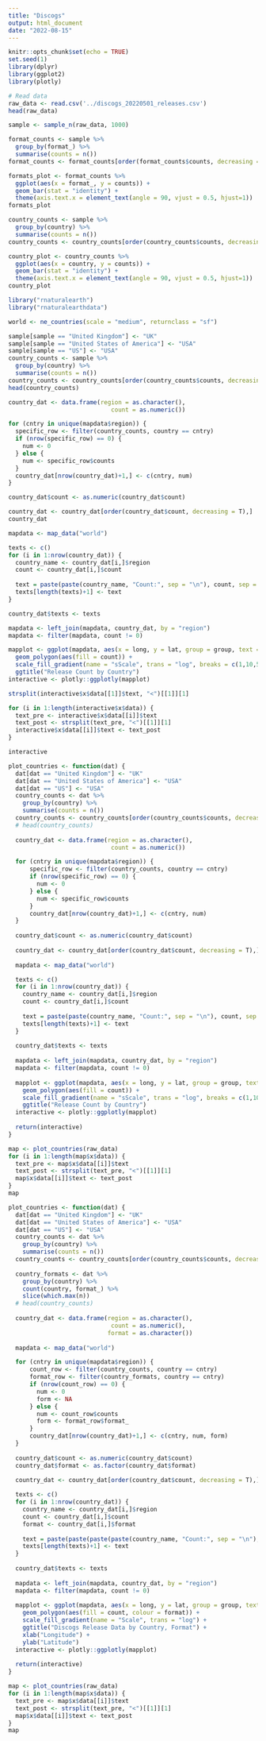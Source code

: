 ```yaml
---
title: "Discogs"
output: html_document
date: "2022-08-15"
---
```


```r
knitr::opts_chunk$set(echo = TRUE)
set.seed(1)
library(dplyr)
library(ggplot2)
library(plotly)
```

```r
# Read data
raw_data <- read.csv('../discogs_20220501_releases.csv')
head(raw_data)
```
```r
sample <- sample_n(raw_data, 1000)
```

```r
format_counts <- sample %>%
  group_by(format_) %>%
  summarise(counts = n())
format_counts <- format_counts[order(format_counts$counts, decreasing = TRUE),]

formats_plot <- format_counts %>%
  ggplot(aes(x = format_, y = counts)) +
  geom_bar(stat = "identity") +
  theme(axis.text.x = element_text(angle = 90, vjust = 0.5, hjust=1))
formats_plot
```

```r
country_counts <- sample %>%
  group_by(country) %>%
  summarise(counts = n())
country_counts <- country_counts[order(country_counts$counts, decreasing = TRUE),]

country_plot <- country_counts %>%
  ggplot(aes(x = country, y = counts)) +
  geom_bar(stat = "identity") +
  theme(axis.text.x = element_text(angle = 90, vjust = 0.5, hjust=1))
country_plot
```


```r
library("rnaturalearth")
library("rnaturalearthdata")

world <- ne_countries(scale = "medium", returnclass = "sf")
```

```r
sample[sample == "United Kingdom"] <- "UK"
sample[sample == "United States of America"] <- "USA"
sample[sample == "US"] <- "USA"
country_counts <- sample %>%
  group_by(country) %>%
  summarise(counts = n())
country_counts <- country_counts[order(country_counts$counts, decreasing = TRUE),]
head(country_counts)
```


```r
country_dat <- data.frame(region = as.character(),
                             count = as.numeric())

for (cntry in unique(mapdata$region)) {
  specific_row <- filter(country_counts, country == cntry)
  if (nrow(specific_row) == 0) {
    num <- 0
  } else {
    num <- specific_row$counts
  }
  country_dat[nrow(country_dat)+1,] <- c(cntry, num)
}

country_dat$count <- as.numeric(country_dat$count)

country_dat <- country_dat[order(country_dat$count, decreasing = T),]
country_dat
```

```r
mapdata <- map_data("world")

texts <- c()
for (i in 1:nrow(country_dat)) {
  country_name <- country_dat[i,]$region
  count <- country_dat[i,]$count
  
  text = paste(paste(country_name, "Count:", sep = "\n"), count, sep = " ")
  texts[length(texts)+1] <- text
}

country_dat$texts <- texts

mapdata <- left_join(mapdata, country_dat, by = "region")
mapdata <- filter(mapdata, count != 0)
```

```r
mapplot <- ggplot(mapdata, aes(x = long, y = lat, group = group, text = texts)) +
  geom_polygon(aes(fill = count)) +
  scale_fill_gradient(name = "sScale", trans = "log", breaks = c(1,10,50,250)) +
  ggtitle("Release Count by Country")
interactive <- plotly::ggplotly(mapplot)
```

```r
strsplit(interactive$x$data[[1]]$text, "<")[[1]][1]
```


```r
for (i in 1:length(interactive$x$data)) {
  text_pre <- interactive$x$data[[i]]$text
  text_post <- strsplit(text_pre, "<")[[1]][1]
  interactive$x$data[[i]]$text <- text_post
}
```

```r
interactive
```


```r
plot_countries <- function(dat) {
  dat[dat == "United Kingdom"] <- "UK"
  dat[dat == "United States of America"] <- "USA"
  dat[dat == "US"] <- "USA"
  country_counts <- dat %>%
    group_by(country) %>%
    summarise(counts = n())
  country_counts <- country_counts[order(country_counts$counts, decreasing = TRUE),]
  # head(country_counts)
  
  country_dat <- data.frame(region = as.character(),
                             count = as.numeric())

  for (cntry in unique(mapdata$region)) {
      specific_row <- filter(country_counts, country == cntry)
      if (nrow(specific_row) == 0) {
        num <- 0
      } else {
        num <- specific_row$counts
      }
      country_dat[nrow(country_dat)+1,] <- c(cntry, num)
  }
  
  country_dat$count <- as.numeric(country_dat$count)
  
  country_dat <- country_dat[order(country_dat$count, decreasing = T),]
  
  mapdata <- map_data("world")

  texts <- c()
  for (i in 1:nrow(country_dat)) {
    country_name <- country_dat[i,]$region
    count <- country_dat[i,]$count
    
    text = paste(paste(country_name, "Count:", sep = "\n"), count, sep = " ")
    texts[length(texts)+1] <- text
  }
  
  country_dat$texts <- texts
  
  mapdata <- left_join(mapdata, country_dat, by = "region")
  mapdata <- filter(mapdata, count != 0)
  
  mapplot <- ggplot(mapdata, aes(x = long, y = lat, group = group, text = texts)) +
    geom_polygon(aes(fill = count)) +
    scale_fill_gradient(name = "sScale", trans = "log", breaks = c(1,10,50,250)) +
    ggtitle("Release Count by Country")
  interactive <- plotly::ggplotly(mapplot)
  
  return(interactive)
}
```

```r
map <- plot_countries(raw_data)
for (i in 1:length(map$x$data)) {
  text_pre <- map$x$data[[i]]$text
  text_post <- strsplit(text_pre, "<")[[1]][1]
  map$x$data[[i]]$text <- text_post
}
map
```

```r
plot_countries <- function(dat) {
  dat[dat == "United Kingdom"] <- "UK"
  dat[dat == "United States of America"] <- "USA"
  dat[dat == "US"] <- "USA"
  country_counts <- dat %>%
    group_by(country) %>%
    summarise(counts = n())
  country_counts <- country_counts[order(country_counts$counts, decreasing = TRUE),]
  
  country_formats <- dat %>%
    group_by(country) %>%
    count(country, format_) %>%
    slice(which.max(n))
  # head(country_counts)
  
  country_dat <- data.frame(region = as.character(),
                             count = as.numeric(),
                            format = as.character())
  
  mapdata <- map_data("world")

  for (cntry in unique(mapdata$region)) {
      count_row <- filter(country_counts, country == cntry)
      format_row <- filter(country_formats, country == cntry)
      if (nrow(count_row) == 0) {
        num <- 0
        form <- NA
      } else {
        num <- count_row$counts
        form <- format_row$format_
      }
      country_dat[nrow(country_dat)+1,] <- c(cntry, num, form)
  }
  
  country_dat$count <- as.numeric(country_dat$count)
  country_dat$format <- as.factor(country_dat$format)
  
  country_dat <- country_dat[order(country_dat$count, decreasing = T),]

  texts <- c()
  for (i in 1:nrow(country_dat)) {
    country_name <- country_dat[i,]$region
    count <- country_dat[i,]$count
    format <- country_dat[i,]$format
    
    text = paste(paste(paste(paste(country_name, "Count:", sep = "\n"), count, sep = " "), '\nMajor Format:'), format, sep = ' ')
    texts[length(texts)+1] <- text
  }
  
  country_dat$texts <- texts
  
  mapdata <- left_join(mapdata, country_dat, by = "region")
  mapdata <- filter(mapdata, count != 0)
  
  mapplot <- ggplot(mapdata, aes(x = long, y = lat, group = group, text = texts)) +
    geom_polygon(aes(fill = count, colour = format)) +
    scale_fill_gradient(name = "Scale", trans = "log") +
    ggtitle("Discogs Release Data by Country, Format") +
    xlab("Longitude") +
    ylab("Latitude")
  interactive <- plotly::ggplotly(mapplot)
  
  return(interactive)
}
```

```r
map <- plot_countries(raw_data)
for (i in 1:length(map$x$data)) {
  text_pre <- map$x$data[[i]]$text
  text_post <- strsplit(text_pre, "<")[[1]][1]
  map$x$data[[i]]$text <- text_post
}
map
```


